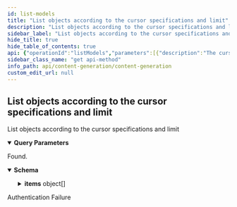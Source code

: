 ```yaml
---
id: list-models
title: "List objects according to the cursor specifications and limit"
description: "List objects according to the cursor specifications and limit"
sidebar_label: "List objects according to the cursor specifications and limit"
hide_title: true
hide_table_of_contents: true
api: {"operationId":"listModels","parameters":[{"description":"The cursor","in":"query","name":"cursor","required":false,"schema":{"type":"string"}},{"description":"The maximum number of results","in":"query","name":"limit","required":false,"schema":{"type":"integer","default":10}}],"responses":{"200":{"content":{"application/json":{"schema":{"type":"object","description":"A page object with links to move to other pages and the list of objects.","properties":{"first":{"type":"string","description":"The link to the first page."},"items":{"type":"array","description":"An array of objects.","items":{"type":"object","description":"A linguistic model.","properties":{"id":{"type":"string","description":"A string which uniquely identifies a linguistic model. Please note that this may become a number in the future."}}}},"last":{"type":"string","description":"The link to the last page."},"next":{"type":"string","description":"The link to the next page or `null` if there's no page."},"prev":{"type":"string","description":"The link to the previous page or `null` if there's no page."},"self":{"type":"string","description":"The link to the current page."}}}}},"description":"Found."},"401":{"description":"Authentication Failure"}},"tags":["Models"],"description":"List objects according to the cursor specifications and limit","method":"get","path":"/models","servers":[{"url":"https://api.wordlift.io"}],"securitySchemes":{"security_oauth2":{"flows":{"authorizationCode":{"authorizationUrl":"https://s.wordlift.io/oauth/authorize/","scopes":{"basic":"basic scope"},"tokenUrl":"https://s.wordlift.io/oauth/token/"}},"type":"oauth2"}},"info":{"contact":{"email":"hello@wordlift.io","name":"WordLift","url":"https://wordlift.io"},"description":"Generate completions based on customized linguistic models.","license":{"name":"(c) copyright 2022-present WordLift","url":"https://wordlift.io"},"termsOfService":"https://wordlift.io/terms-of-service/","title":"Content Generation","version":"1.0"},"postman":{"name":"List objects according to the cursor specifications and limit","description":{"type":"text/plain"},"url":{"path":["models"],"host":["{{baseUrl}}"],"query":[{"disabled":false,"description":{"content":"The cursor","type":"text/plain"},"key":"cursor","value":""},{"disabled":false,"description":{"content":"The maximum number of results","type":"text/plain"},"key":"limit","value":""}],"variable":[]},"header":[{"key":"Accept","value":"application/json"}],"method":"GET"}}
sidebar_class_name: "get api-method"
info_path: api/content-generation/content-generation
custom_edit_url: null
---
```



## List objects according to the cursor specifications and limit



List objects according to the cursor specifications and limit

<details style={{"marginBottom":"1rem"}} data-collapsed={false} open={true}><summary style={{}}><strong>Query Parameters</strong></summary><div><ul><ParamsItem className={"paramsItem"} param={{"description":"The cursor","in":"query","name":"cursor","required":false,"schema":{"type":"string"}}}></ParamsItem><ParamsItem className={"paramsItem"} param={{"description":"The maximum number of results","in":"query","name":"limit","required":false,"schema":{"type":"integer","default":10}}}></ParamsItem></ul></div></details><div><ApiTabs><TabItem label={"200"} value={"200"}><div>

Found.

</div><div><MimeTabs schemaType={"response"}><TabItem label={"application/json"} value={"application/json"}><SchemaTabs><TabItem label={"Schema"} value={"Schema"}><details style={{}} data-collapsed={false} open={true}><summary style={{"textAlign":"left"}}><strong>Schema</strong></summary><div style={{"textAlign":"left","marginLeft":"1rem"}}></div><ul style={{"marginLeft":"1rem"}}><SchemaItem collapsible={false} name={"first"} required={false} deprecated={undefined} schemaDescription={"The link to the first page."} schemaName={"string"} qualifierMessage={undefined} defaultValue={undefined}></SchemaItem><SchemaItem collapsible={true} className={"schemaItem"}><details style={{}}><summary style={{}}><strong>items</strong><span style={{"opacity":"0.6"}}> object[]</span></summary><div style={{"marginLeft":"1rem"}}><div style={{"marginTop":".5rem","marginBottom":".5rem"}}>

An array of objects.

</div><SchemaItem collapsible={false} name={"id"} required={false} deprecated={undefined} schemaDescription={"A string which uniquely identifies a linguistic model. Please note that this may become a number in the future."} schemaName={"string"} qualifierMessage={undefined} defaultValue={undefined}></SchemaItem></div></details></SchemaItem><SchemaItem collapsible={false} name={"last"} required={false} deprecated={undefined} schemaDescription={"The link to the last page."} schemaName={"string"} qualifierMessage={undefined} defaultValue={undefined}></SchemaItem><SchemaItem collapsible={false} name={"next"} required={false} deprecated={undefined} schemaDescription={"The link to the next page or `null` if there's no page."} schemaName={"string"} qualifierMessage={undefined} defaultValue={undefined}></SchemaItem><SchemaItem collapsible={false} name={"prev"} required={false} deprecated={undefined} schemaDescription={"The link to the previous page or `null` if there's no page."} schemaName={"string"} qualifierMessage={undefined} defaultValue={undefined}></SchemaItem><SchemaItem collapsible={false} name={"self"} required={false} deprecated={undefined} schemaDescription={"The link to the current page."} schemaName={"string"} qualifierMessage={undefined} defaultValue={undefined}></SchemaItem></ul></details></TabItem><TabItem label={"Example (from schema)"} value={"Example (from schema)"}><ResponseSamples responseExample={"{\n  \"first\": \"string\",\n  \"items\": [\n    {\n      \"id\": \"string\"\n    }\n  ],\n  \"last\": \"string\",\n  \"next\": \"string\",\n  \"prev\": \"string\",\n  \"self\": \"string\"\n}"} language={"json"}></ResponseSamples></TabItem></SchemaTabs></TabItem></MimeTabs></div></TabItem><TabItem label={"401"} value={"401"}><div>

Authentication Failure

</div><div></div></TabItem></ApiTabs></div>
      